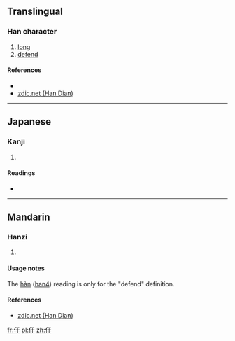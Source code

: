 ==Translingual==

===Han character===
{{Han char|rn=9|rad=人|as=03|sn=5|four=|canj=人一十 (OMJ)|ids=⿰[[亻]][[干]]}}

# [[long]]
# [[defend]]

====References====
* {{Han ref|kx=0093.060|dkj=00381|dj=0197.030|hdz=10112.020|uh=4EE0|ud=20192}}
*[http://www.zdic.net/zd/zi/ZdicE4ZdicBBZdicA0.htm zdic.net (Han Dian)]

----

==Japanese==

===Kanji===
{{ja-kanji|grade=|rs=人03}}

# {{defn|lang=ja|sort=人03}}

====Readings====
* {{ja-readings|on=[[かん]] (kan), [[がん]] (gan)|kun=[[そこなう]] (sokonau)}}

----

==Mandarin==

===Hanzi===
{{cmn-hanzi|pin=[[gán]] ([[gan2]]), [[gǎn]] ([[gan3]]), [[hàn]] ([[han4]])|wg=kan<sup>2</sup>, kan<sup>3</sup>, han<sup>4</sup>}}

# {{defn|lang=cmn|sort=人03}}

====Usage notes====
The [[hàn]] ([[han4]]) reading is only for the "defend" definition.

====References====
*[http://www.zdic.net/zd/zi/ZdicE4ZdicBBZdicA0.htm zdic.net (Han Dian)]

[[fr:仠]]
[[pl:仠]]
[[zh:仠]]